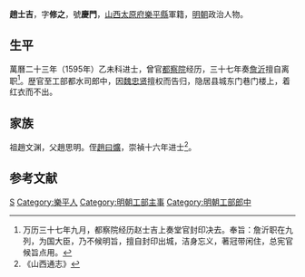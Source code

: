 '''趙士吉'''，字'''修之'''，號'''慶門'''，[[山西|山西]][[太原府|太原府]][[樂平縣|樂平縣]]軍籍，[[明朝|明朝]]政治人物。
 
== 生平 ==
萬曆二十三年（1595年）乙未科进士，曾官[[都察院|都察院]]经历，三十七年奏[[詹沂|詹沂]]擅自离职<ref>万历三十七年九月，都察院经历赵士吉上奏堂官封印决去。奉旨：詹沂职在九列，为国大臣，乃不候明旨，擅自封印出城，洁身忘义，著冠带闲住，总宪官候旨点用。</ref>。歴官至工部都水司郎中，因[[魏阉|魏忠贤]]擅权而告归，隐居县城东门巷门楼上，着红衣而不出。

== 家族 ==
祖趙文渊，父趙思明。侄[[趙曰爌|趙曰爌]]，崇禎十六年进士<ref>《山西通志》</ref>。

==参考文献==
{{reflist}}

{{萬曆二十三年乙未科殿試金榜}}

{{Authority control}}

{{DEFAULTSORT:Zhao趙}}
[[Category:趙姓|S]]
[[Category:樂平人|Category:樂平人]]
[[Category:明朝工部主事|Category:明朝工部主事]]
[[Category:明朝工部郎中|Category:明朝工部郎中]]


{{明朝人物小作品}}